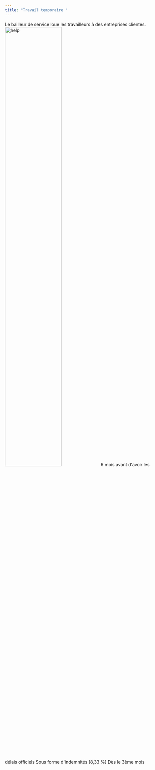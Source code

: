 ```yaml
---
title: "Travail temporaire "
---
```



<Card title="Accord entre un bailleur de service et un travailleur.">
  <Note>Le bailleur de service loue les travailleurs à des entreprises clientes.</Note>
<img src="https://media.giphy.com/media/3orifdO6eKr9YBdOBq/giphy.gif" alt="help" width="60%" />
</Card>

<CardGroup cols={3}>
  <Card title="Congés" icon="square-1">
    6 mois avant d'avoir les délais officiels
  </Card>
  <Card title="Vacances" icon="square-2">
    Sous forme d'indemnités (8,33 %)
  </Card>
  <Card title="Congés maladie" icon="square-3">
    Dès le 3ème mois
  </Card>
</CardGroup>
